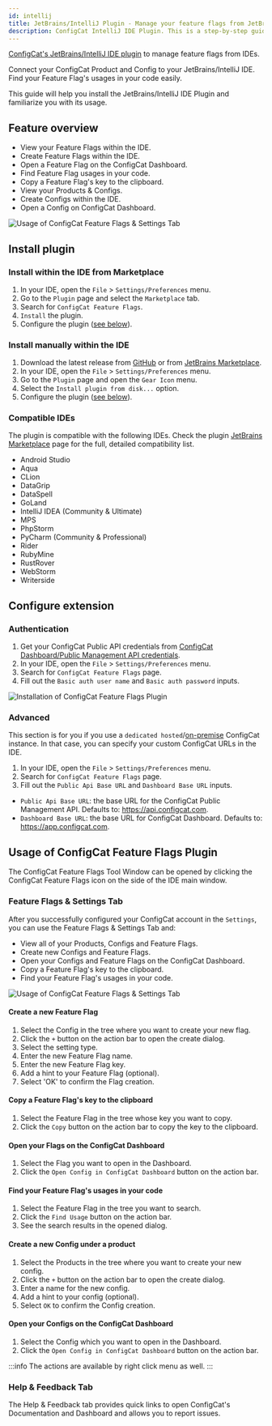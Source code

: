 ```yaml
---
id: intellij
title: JetBrains/IntelliJ Plugin - Manage your feature flags from JetBrains/IntelliJ IDEs
description: ConfigCat IntelliJ IDE Plugin. This is a step-by-step guide on how to use the ConfigCat JetBrains/IntelliJ Plugin to manage feature flags in your IDEs.
---
```


<a href="https://plugins.jetbrains.com/plugin/26096-configcat-feature-flags" target="_blank">ConfigCat's JetBrains/IntelliJ IDE plugin</a> to manage feature flags from IDEs.

Connect your ConfigCat Product and Config to your JetBrains/IntelliJ IDE. Find your Feature Flag's usages in your code easily.

This guide will help you install the JetBrains/IntelliJ IDE Plugin and familiarize you with its usage.

## Feature overview

- View your Feature Flags within the IDE.
- Create Feature Flags within the IDE.
- Open a Feature Flag on the ConfigCat Dashboard.
- Find Feature Flag usages in your code.
- Copy a Feature Flag's key to the clipboard.
- View your Products & Configs.
- Create Configs within the IDE.
- Open a Config on ConfigCat Dashboard.

<img src="/docs/assets/intellij/usage1.gif" className="bordered-img zoomable" alt="Usage of ConfigCat Feature Flags & Settings Tab" />

## Install plugin

### Install within the IDE from Marketplace

1. In your IDE, open the `File` > `Settings/Preferences` menu.
1. Go to the `Plugin` page and select the `Marketplace` tab.
1. Search for `ConfigCat Feature Flags`.
1. `Install` the plugin.
1. Configure the plugin ([see below](#configure-extension)).

### Install manually within the IDE

1. Download the latest release from [GitHub](https://github.com/configcat/intellij-plugin/releases/latest) or from [JetBrains Marketplace](https://plugins.jetbrains.com/plugin/26096-configcat-feature-flags).
1. In your IDE, open the `File` > `Settings/Preferences` menu.
1. Go to the `Plugin` page and open the `Gear Icon` menu.
1. Select the `Install plugin from disk...` option.
1. Configure the plugin ([see below](#configure-extension)).

### Compatible IDEs
The plugin is compatible with the following IDEs. Check the plugin [JetBrains Marketplace](https://plugins.jetbrains.com/plugin/26096-configcat-feature-flags) page for the full, detailed compatibility list.

- Android Studio
- Aqua
- CLion
- DataGrip
- DataSpell
- GoLand
- IntelliJ IDEA (Community & Ultimate)
- MPS
- PhpStorm
- PyCharm (Community & Professional)
- Rider
- RubyMine
- RustRover
- WebStorm
- Writerside

## Configure extension

### Authentication

1. Get your ConfigCat Public API credentials from [ConfigCat Dashboard/Public Management API credentials](https://app.configcat.com/my-account/public-api-credentials).
1. In your IDE, open the `File` > `Settings/Preferences` menu.
1. Search for `ConfigCat Feature Flags` page.
1. Fill out the `Basic auth user name` and `Basic auth password` inputs.

<img src="/docs/assets/intellij/auth.gif" className="bordered-img zoomable" alt="Installation of ConfigCat Feature Flags Plugin" />

### Advanced

This section is for you if you use a `dedicated hosted`/[on-premise](https://configcat.com/on-premise/) ConfigCat instance. In that case, you can specify your custom ConfigCat URLs  in the IDE.

1. In your IDE, open the `File` > `Settings/Preferences` menu.
1. Search for `ConfigCat Feature Flags` page.
1. Fill out the `Public Api Base URL` and `Dashboard Base URL` inputs.

- `Public Api Base URL`: the base URL for the ConfigCat Public Management API. Defaults to: https://api.configcat.com.
- `Dashboard Base URL`: the base URL for ConfigCat Dashboard. Defaults to: https://app.configcat.com.

## Usage of ConfigCat Feature Flags Plugin

The ConfigCat Feature Flags Tool Window can be opened by clicking the ConfigCat Feature Flags icon on the side of the IDE main window.

### Feature Flags & Settings Tab

After you successfully configured your ConfigCat account in the `Settings`, you can use the Feature Flags & Settings Tab and:

- View all of your Products, Configs and Feature Flags.
- Create new Configs and Feature Flags.
- Open your Configs and Feature Flags on the ConfigCat Dashboard.
- Copy a Feature Flag's key to the clipboard.
- Find your Feature Flag's usages in your code.

<img src="/docs/assets/intellij/usage2.gif" className="bordered-img zoomable" alt="Usage of ConfigCat Feature Flags & Settings Tab" />

#### Create a new Feature Flag

1. Select the Config in the tree where you want to create your new flag.
1. Click the `+` button on the action bar to open the create dialog.
1. Select the setting type.
1. Enter the new Feature Flag name.
1. Enter the new Feature Flag key.
1. Add a hint to your Feature Flag (optional).
1. Select 'OK' to confirm the Flag creation.

#### Copy a Feature Flag's key to the clipboard

1. Select the Feature Flag in the tree whose key you want to copy.
1. Click the `Copy` button on the action bar to copy the key to the clipboard.

#### Open your Flags on the ConfigCat Dashboard

1. Select the Flag you want to open in the Dashboard.
1. Click the `Open Config in ConfigCat Dashboard` button on the action bar.

#### Find your Feature Flag's usages in your code

1. Select the Feature Flag in the tree you want to search.
1. Click the `Find Usage` button on the action bar.
1. See the search results in the opened dialog.

#### Create a new Config under a product

1. Select the Products in the tree where you want to create your new config.
1. Click the `+` button on the action bar to open the create dialog.
1. Enter a name for the new config.
1. Add a hint to your config (optional).
1. Select `OK` to confirm the Config creation.

#### Open your Configs on the ConfigCat Dashboard

1. Select the Config which you want to open in the Dashboard.
1. Click the `Open Config in ConfigCat Dashboard` button on the action bar.

:::info
The actions are available by right click menu as well.
:::

### Help & Feedback Tab

The Help & Feedback tab provides quick links to open ConfigCat's Documentation and Dashboard and allows you to report issues.